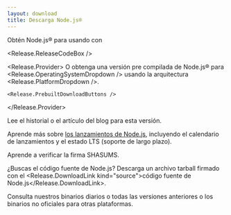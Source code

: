 ```yaml
---
layout: download
title: Descarga Node.js®
---
```


<section>
  Obtén Node.js® <Release.VersionDropdown /> para <Release.OperatingSystemDropdown /> usando <Release.InstallationMethodDropdown /> con <Release.PackageManagerDropdown />

<Release.ReleaseCodeBox />

  <Release.Provider>
    O obtenga una versión pre compilada de Node.js® para <Release.OperatingSystemDropdown /> usando la arquitectura <Release.PlatformDropdown />.

    <Release.PrebuiltDownloadButtons />

  </Release.Provider>
</section>

<section>
  Lee <Release.ChangelogLink>el historial</Release.ChangelogLink> o <Release.BlogPostLink>el artículo del blog</Release.BlogPostLink> para esta versión.

Aprende más sobre [los lanzamientos de Node.js](/about/previous-releases), incluyendo el calendario de lanzamientos y el estado LTS (soporte de largo plazo).

Aprende a <LinkWithArrow href="https://github.com/nodejs/node#verifying-binaries">verificar</LinkWithArrow> la firma SHASUMS.

¿Buscas el código fuente de Node.js? Descarga un archivo tarball firmado con el <Release.DownloadLink kind="source">código fuente de Node.js</Release.DownloadLink>.

Consulta nuestros binarios <LinkWithArrow href="https://nodejs.org/download/nightly/">diarios</LinkWithArrow> o todas las <LinkWithArrow href="https://nodejs.org/download/release/">versiones anteriores</LinkWithArrow> o los binarios <LinkWithArrow href="https://unofficial-builds.nodejs.org/download/">no oficiales</LinkWithArrow> para otras plataformas.

</section>
